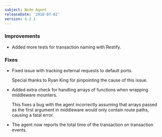 ```yaml
---
subject: Node Agent
releaseDate: '2018-07-02'
version: 4.2.1
---
```


### Improvements

* Added more tests for transaction naming with Restify.

### Fixes

* Fixed issue with tracking external requests to default ports.

  Special thanks to Ryan King for pinpointing the cause of this issue.
* Added extra check for handling arrays of functions when wrapping middleware mounters.

  This fixes a bug with the agent incorrectly assuming that arrays passed as the first argument in middleware would only contain route paths, causing a fatal error.
* The agent now reports the total time of the transaction on transaction events.

